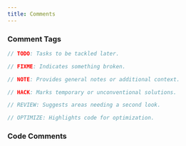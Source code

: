 ```yaml
---
title: Comments
---
```



### Comment Tags

```javascript
// TODO: Tasks to be tackled later.
```

```javascript
// FIXME: Indicates something broken.
```

```javascript
// NOTE: Provides general notes or additional context.
```

```javascript
// HACK: Marks temporary or unconventional solutions.
```

```javascript
// REVIEW: Suggests areas needing a second look.
```

```javascript
// OPTIMIZE: Highlights code for optimization.
```

### Code Comments

<LinkCard
  title="TSDoc"
  description="Follow TSDoc conventions for documenting code effectively."
  href="https://tsdoc.org/"
  target="_blank"
/>
